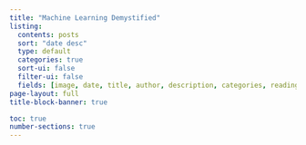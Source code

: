 ```yaml
---
title: "Machine Learning Demystified"
listing:
  contents: posts
  sort: "date desc"
  type: default
  categories: true
  sort-ui: false
  filter-ui: false
  fields: [image, date, title, author, description, categories, reading-time]
page-layout: full
title-block-banner: true

toc: true
number-sections: true
---
```

